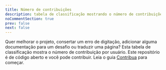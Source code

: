 ---
title: Número de contribuições
description: tabela de classificação mostrando o número de contribuições.
noCommentSection: true
prev: false
next: false
---


Quer melhorar o projeto, consertar um erro de digitação, adicionar alguma documentação para um desafio ou traduzir uma página? Esta tabela de classificação mostra o número de contribuição por usuário.
Este repositório é de código aberto e você pode contribuir. Leia o guia [Contribua](/pt/guides/contribute) para começar.

<LeaderboardCommit client:load />
